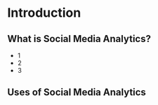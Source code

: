 # Introduction

## What is Social Media Analytics?

+ 1
+ 2
+ 3


## Uses of Social Media Analytics

